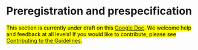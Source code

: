 # Preregistration and prespecification {#preregistration}

<mark>
This section is currently under draft on this [Google Doc](https://docs.google.com/document/d/1Qyp3WbFuD-99PttCo4ZPNHwlDs5cqMYL_YB8EWAful0/edit).
We welcome help and feedback at all levels!
If you would like to contribute, please see
[Contributing to the Guidelines](https://github.com/transparentstats/guidelines/wiki/Contributing-to-the-Guidelines).
</mark>

